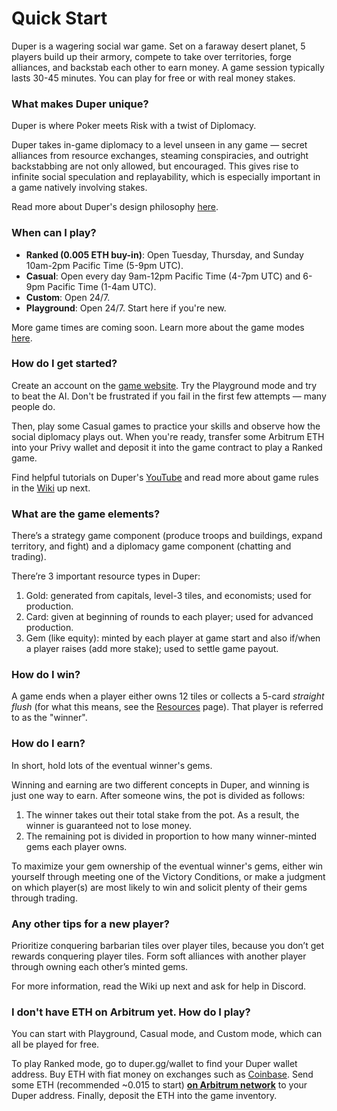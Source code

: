 
# Quick Start

Duper is a wagering social war game. Set on a faraway desert planet, 5 players build up their armory, compete to take over territories, forge alliances, and backstab each other to earn money. A game session typically lasts 30-45 minutes. You can play for free or with real money stakes.

### What makes Duper unique?

Duper is where Poker meets Risk with a twist of Diplomacy.

Duper takes in-game diplomacy to a level unseen in any game — secret alliances from resource exchanges, steaming conspiracies, and outright backstabbing are not only allowed, but encouraged. This gives rise to infinite social speculation and replayability, which is especially important in a game natively involving stakes.

Read more about Duper's design philosophy [here](https://blog.duper.gg/introducing-duper-alpha/).

### When can I play?

- **Ranked (0.005 ETH buy-in)**: Open Tuesday, Thursday, and Sunday 10am-2pm Pacific Time (5-9pm UTC).
- **Casual**: Open every day 9am-12pm Pacific Time (4-7pm UTC) and 6-9pm Pacific Time (1-4am UTC).
- **Custom**: Open 24/7.
- **Playground**: Open 24/7. Start here if you're new.

More game times are coming soon. Learn more about the game modes [here](modes).

### How do I get started?

Create an account on the [game website](https://www.duper.gg). Try the Playground mode and try to beat the AI. Don't be frustrated if you fail in the first few attempts — many people do.

Then, play some Casual games to practice your skills and observe how the social diplomacy plays out. When you're ready, transfer some Arbitrum ETH into your Privy wallet and deposit it into the game contract to play a Ranked game.

Find helpful tutorials on Duper's [YouTube](https://youtube.com/@dupergame) and read more about game rules in the [Wiki](./wiki/) up next.

### What are the game elements?

There’s a strategy game component (produce troops and buildings, expand territory, and fight) and a diplomacy game component (chatting and trading).

There’re 3 important resource types in Duper:

1. Gold: generated from capitals, level-3 tiles, and economists; used for production.
2. Card: given at beginning of rounds to each player; used for advanced production.
3. Gem (like equity): minted by each player at game start and also if/when a player raises (add more stake); used to settle game payout.

### How do I win?

A game ends when a player either owns 12 tiles or collects a 5-card _straight flush_ (for what this means, see the [Resources](./wiki/fundamentals/resources#cards) page). That player is referred to as the "winner".

### How do I earn?

In short, hold lots of the eventual winner's gems.

Winning and earning are two different concepts in Duper, and winning is just one way to earn. After someone wins, the pot is divided as follows:

1. The winner takes out their total stake from the pot. As a result, the winner is guaranteed not to lose money.
2. The remaining pot is divided in proportion to how many winner-minted gems each player owns.

To maximize your gem ownership of the eventual winner's gems, either win yourself through meeting one of the Victory Conditions, or make a judgment on which player(s) are most likely to win and solicit plenty of their gems through trading.

### Any other tips for a new player?

Prioritize conquering barbarian tiles over player tiles, because you don’t get rewards conquering player tiles. Form soft alliances with another player through owning each other’s minted gems.

For more information, read the Wiki up next and ask for help in Discord.

### I don't have ETH on Arbitrum yet. How do I play?

You can start with Playground, Casual mode, and Custom mode, which can all be played for free.

To play Ranked mode, go to duper.gg/wallet to find your Duper wallet address. Buy ETH with fiat money on exchanges such as [Coinbase](http://coinbase.com/price/ethereum). Send some ETH (recommended ~0.015 to start) **<u>on Arbitrum network</u>** to your Duper address. Finally, deposit the ETH into the game inventory.
